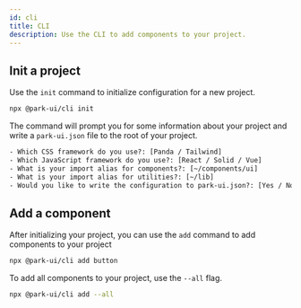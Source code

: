 ```yaml
---
id: cli
title: CLI
description: Use the CLI to add components to your project.
---
```


## Init a project

Use the `init` command to initialize configuration for a new project.

```bash
npx @park-ui/cli init
```

The command will prompt you for some information about your project and write a `park-ui.json` file to the root of your
project.

```txt
- Which CSS framework do you use?: [Panda / Tailwind]
- Which JavaScript framework do you use?: [React / Solid / Vue]
- What is your import alias for components?: [~/components/ui]
- What is your import alias for utilities?: [~/lib]
- Would you like to write the configuration to park-ui.json?: [Yes / No]
```

## Add a component

After initializing your project, you can use the `add` command to add components to your project

```bash
npx @park-ui/cli add button
```

To add all components to your project, use the `--all` flag.

```bash
npx @park-ui/cli add --all
```
